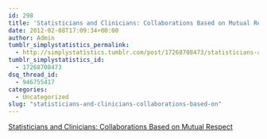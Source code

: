 ```yaml
---
id: 298
title: 'Statisticians and Clinicians: Collaborations Based on Mutual Respect'
date: 2012-02-08T17:09:34+00:00
author: Admin
tumblr_simplystatistics_permalink:
  - http://simplystatistics.tumblr.com/post/17268708473/statisticians-and-clinicians-collaborations-based-on
tumblr_simplystatistics_id:
  - 17268708473
dsq_thread_id:
  - 946755417
categories:
  - Uncategorized
slug: "statisticians-and-clinicians-collaborations-based-on"
---
```

[Statisticians and Clinicians: Collaborations Based on Mutual Respect](http://magazine.amstat.org/blog/2012/02/01/collaborationpolic/)

